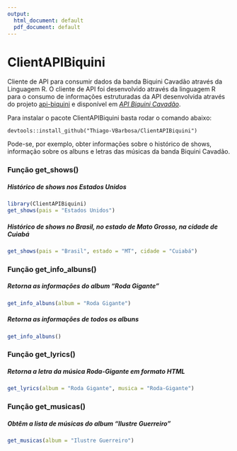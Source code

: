 ```yaml
---
output:
  html_document: default
  pdf_document: default
---
```


ClientAPIBiquini
====================

Cliente de API para consumir dados da banda Biquini Cavadão através da Linguagem R. O cliente de API foi desenvolvido através da linguagem R para o consumo de informações estruturadas da API desenvolvida através do projeto [api-biquini](https://github.com/Thiago-VBarbosa/api-biquini) e disponível em [*API Biquini Cavadão*](https://api-biquini.herokuapp.com).


Para instalar o pacote ClientAPIBiquini basta rodar o comando abaixo:

```
devtools::install_github("Thiago-VBarbosa/ClientAPIBiquini")
```

Pode-se, por exemplo, obter informações sobre o histórico de shows, informação sobre os albuns e letras das músicas da banda Biquini Cavadão.

### Função get_shows()

##### Histórico de shows nos Estados Unidos

```r
library(ClientAPIBiquini)
get_shows(pais = "Estados Unidos")
```
##### Histórico de shows no Brasil, no estado de Mato Grosso, na cidade de Cuiabá

```r
get_shows(pais = "Brasil", estado = "MT", cidade = "Cuiabá")
```

### Função get_info_albuns()

##### Retorna as informações do album "Roda Gigante"

```r
get_info_albuns(album = "Roda Gigante")
```

##### Retorna as informações de todos os albuns

```r
get_info_albuns()
```

### Função get_lyrics()

##### Retorna a letra da música Roda-Gigante em formato HTML
```r
get_lyrics(album = "Roda Gigante", musica = "Roda-Gigante")
```


### Função get_musicas()

##### Obtêm a lista de músicas do album "Ilustre Guerreiro"

```r
get_musicas(album = "Ilustre Guerreiro")
```




